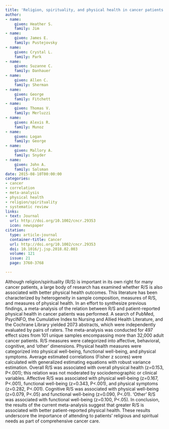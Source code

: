 ```yaml
---
title: 'Religion, spirituality, and physical health in cancer patients: A meta-analysis'
author:
- name:
    given: Heather S.
    family: Jim
- name:
    given: James E.
    family: Pustejovsky
- name:
    given: Crystal L.
    family: Park
- name:
    given: Suzanne C.
    family: Danhauer
- name:
    given: Allen C.
    family: Sherman
- name:
    given: George
    family: Fitchett
- name:
    given: Thomas V.
    family: Merluzzi
- name:
    given: Alexis R.
    family: Munoz
- name:
    given: Logan
    family: George
- name:
    given: Mallory A.
    family: Snyder
- name:
    given: John A.
    family: Salsman
date: 2015-08-10T00:00:00
categories:
- cancer
- correlation
- meta-analysis
- physical health
- religion/spirituality
- systematic review
links:
- text: Journal
  url: http://doi.org/10.1002/cncr.29353
  icon: newspaper
citation:
  type: article-journal
  container-title: Cancer
  url: http://doi.org/10.1002/cncr.29353
  doi: 10.1016/j.jsp.2018.02.003
  volume: 121
  issue: 21
  page: 3760-3768

---
```


Although religion/spirituality (R/S) is important in its own right for many cancer patients, a large body of research has examined whether R/S is also associated with better physical health outcomes. This literature has been characterized by heterogeneity in sample composition, measures of R/S, and measures of physical health. In an effort to synthesize previous findings, a meta-analysis of the relation between R/S and patient-reported physical health in cancer patients was performed. A search of PubMed, PsycINFO, the Cumulative Index to Nursing and Allied Health Literature, and the Cochrane Library yielded 2073 abstracts, which were independently evaluated by pairs of raters. The meta-analysis was conducted for 497 effect sizes from 101 unique samples encompassing more than 32,000 adult cancer patients. R/S measures were categorized into affective, behavioral, cognitive, and ‘other’ dimensions. Physical health measures were categorized into physical well-being, functional well-being, and physical symptoms. Average estimated correlations (Fisher z scores) were calculated with generalized estimating equations with robust variance estimation. Overall R/S was associated with overall physical health (z=0.153, P<.001); this relation was not moderated by sociodemographic or clinical variables. Affective R/S was associated with physical well-being (z=0.167, P<.001), functional well-being (z=0.343, P<.001), and physical symptoms (z=0.282, P<.001). Cognitive R/S was associated with physical well-being (z=0.079, P<.05) and functional well-being (z=0.090, P<.01). ‘Other’ R/S was associated with functional well-being (z=0.100, P<.05). In conclusion, the results of the current meta-analysis suggest that greater R/S is associated with better patient-reported physical health. These results underscore the importance of attending to patients' religious and spiritual needs as part of comprehensive cancer care.


